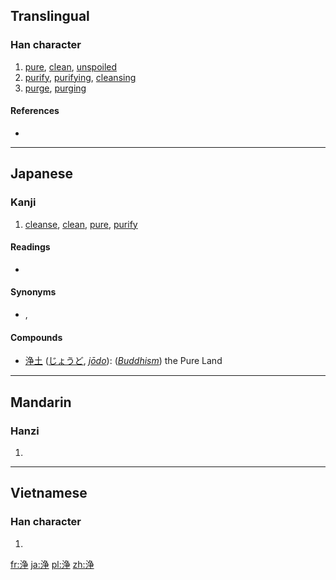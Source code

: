 {{also|淨}}
==Translingual==

===Han character===
{{Han char|rn=85|rad=水|as=06|sn=9|four=|canj=水弓尸木 (ENSD)}}

# [[pure]], [[clean]], [[unspoiled]]
# [[purify]], [[purifying]], [[cleansing]]
# [[purge]], [[purging]]

====References====
* {{Han ref|kx=0623.171|dkj=17451|hdz=31652.080|uh=6D44|ud=27972}}

----

==Japanese==
===Kanji===
{{ja-kanji|grade=c|rs=水06}}

# [[cleanse]], [[clean]], [[pure]], [[purify]] 

====Readings====
* {{ja-readings|on=[[じょう]] (jō), [[せい]] (sei)|kun=[[きよい]] (kiyoi), [[とろ]] (toro)}}

====Synonyms====
* {{l|ja|洗}}, {{l|ja|清}}

====Compounds====
* [[浄土]] ([[じょうど]], ''[[jōdo]]''): (''[[Buddhism]]'') the Pure Land

----

==Mandarin==

===Hanzi===
{{cmn-hanzi|pin=[[jiàng]] ([[jiang4]]), [[jìng]] ([[jing4]])|wg=chiang<sup>4</sup>, ching<sup>4</sup>}}

# {{defn|lang=cmn|sort=水06}}

----

==Vietnamese==

===Han character===
{{vi-hantu|[[tĩnh]], [[tịnh]], [[tạnh]]|rs=水06}}

# {{defn|lang=vi|sort=水06}}

[[fr:浄]]
[[ja:浄]]
[[pl:浄]]
[[zh:浄]]
